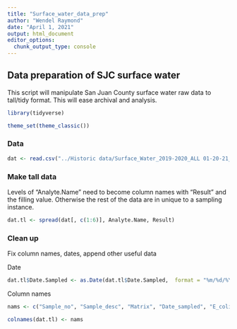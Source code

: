 ```yaml
---
title: "Surface_water_data_prep"
author: "Wendel Raymond"
date: "April 1, 2021"
output: html_document
editor_options: 
  chunk_output_type: console
---
```


## Data preparation of SJC surface water
This script will manipulate San Juan County surface water raw data to tall/tidy format. This will ease archival and analysis.

```r
library(tidyverse)

theme_set(theme_classic())

```

### Data
```r
dat <- read.csv("../Historic data/Surface_Water_2019-2020_ALL 01-20-21_WR.csv", header = TRUE, stringsAsFactors = FALSE)
```

### Make tall data
Levels of "Analyte.Name" need to become column names with "Result" and the filling value. Otherwise the rest of the data are in unique to a sampling instance.

```r
dat.tl <- spread(dat[, c(1:6)], Analyte.Name, Result)
```

### Clean up
Fix column names, dates, append other useful data

Date
```r
dat.tl$Date.Sampled <- as.Date(dat.tl$Date.Sampled,  format = "%m/%d/%Y")
```

Column names
```r
nams <- c("Sample_no", "Sample_desc", "Matrix", "Date_sampled", "E_coli_MF_CFU100mL", "F.coli_CFU100mL", "Total_KN_mgL", "Total_N03/N02_mgL", "Total_N03+N02_mgL", "Total_N_mg/L", "Total_P_mgL")

colnames(dat.tl) <- nams
```

